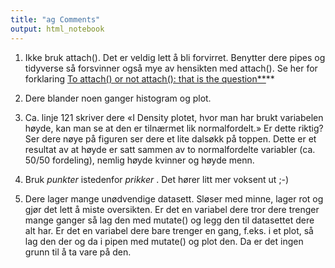 ```yaml
---
title: "ag Comments"
output: html_notebook
---
```


1.  Ikke bruk attach(). Det er veldig lett å bli forvirret. Benytter dere pipes og tidyverse så forsvinner også mye av hensikten med attach(). Se her for forklaring [To attach() or not attach(): that is the question**](<https://www.r-bloggers.com/2011/05/to-attach-or-not-attach-that-is-the-question/>)**

2.  Dere blander noen ganger histogram og plot.

3.  Ca. linje 121 skriver dere «I Density plotet, hvor man har brukt variabelen høyde, kan man se at den er tilnærmet lik normalfordelt.» Er dette riktig? Ser dere nøye på figuren ser dere et lite dalsøkk på toppen. Dette er et resultat av at høyde er satt sammen av to normalfordelte variabler (ca. 50/50 fordeling), nemlig høyde kvinner og høyde menn.

4.  Bruk *punkter* istedenfor *prikker* . Det hører litt mer voksent ut ;-)

5.  Dere lager mange unødvendige datasett. Sløser med minne, lager rot og gjør det lett å miste oversikten. Er det en variabel dere tror dere trenger mange ganger så lag den med mutate() og legg den til datasettet dere alt har. Er det en variabel dere bare trenger en gang, f.eks. i et plot, så lag den der og da i pipen med mutate() og plot den. Da er det ingen grunn til å ta vare på den.
